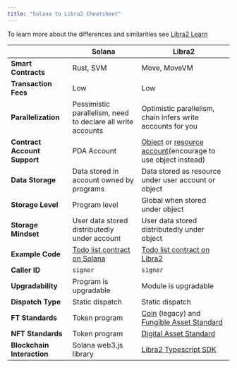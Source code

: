 ```yaml
---
title: "Solana to Libra2 Cheatsheet"
---
```


To learn more about the differences and similarities see [Libra2 Learn](https://learn.libra2labs.com/en/tutorials/solana-to-libra2-guide/cheat-sheet?workshop=solana-to-libra2)

|                              | Solana                                                                                                             | Libra2                                                                                                                                     |
| ---------------------------- | ------------------------------------------------------------------------------------------------------------------ | ----------------------------------------------------------------------------------------------------------------------------------------- |
| **Smart Contracts**          | Rust, SVM                                                                                                          | Move, MoveVM                                                                                                                              |
| **Transaction Fees**         | Low                                                                                                                | Low                                                                                                                                       |
| **Parallelization**          | Pessimistic parallelism, need to declare all write accounts                                                        | Optimistic parallelism, chain infers write accounts for you                                                                               |
| **Contract Account Support** | PDA Account                                                                                                        | [Object](/build/smart-contracts/objects) or [resource account](/build/smart-contracts/resource-accounts)(encourage to use object instead) |
| **Data Storage**             | Data stored in account owned by programs                                                                           | Data stored as resource under user account or object                                                                                      |
| **Storage Level**            | Program level                                                                                                      | Global when stored under object                                                                                                           |
| **Storage Mindset**          | User data stored distributedly under account                                                                       | User data stored distributedly under object                                                                                               |
| **Example Code**             | [Todo list contract on Solana](https://github.com/libra2org/move-by-examples/tree/main/advanced-todo-list/solana) | [Todo list contract on Libra2](https://github.com/libra2org/move-by-examples/tree/main/advanced-todo-list/libra2)                          |
| **Caller ID**                | `signer`                                                                                                           | `signer`                                                                                                                                  |
| **Upgradability**            | Program is upgradable                                                                                              | Module is upgradable                                                                                                                      |
| **Dispatch Type**            | Static dispatch                                                                                                    | Static dispatch                                                                                                                           |
| **FT Standards**             | Token program                                                                                                      | [Coin](/build/smart-contracts/libra2-coin) (legacy) and [Fungible Asset Standard](/build/smart-contracts/fungible-asset)                   |
| **NFT Standards**            | Token program                                                                                                      | [Digital Asset Standard](/build/smart-contracts/digital-asset)                                                                            |
| **Blockchain Interaction**   | Solana web3.js library                                                                                             | [Libra2 Typescript SDK](/build/sdks/ts-sdk)                                                                                                |
